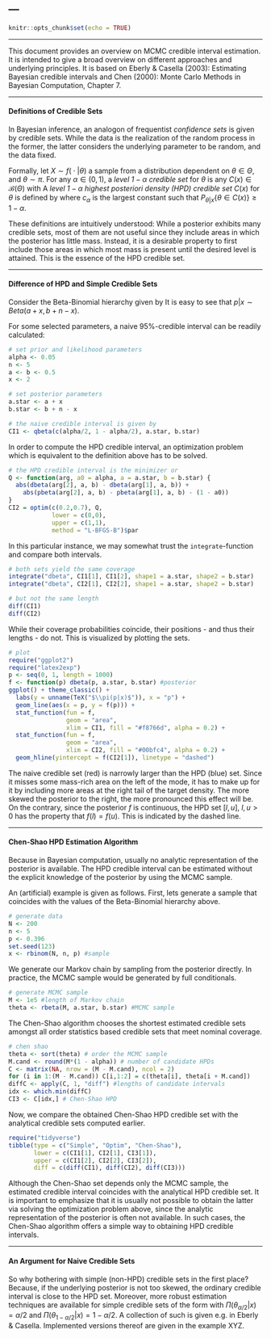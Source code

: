 ---
---

```r
knitr::opts_chunk$set(echo = TRUE)
```

***

This document provides an overview on MCMC credible interval estimation. 
It is intended to give a broad overview on different approaches and underlying principles. 
It is based on Eberly & Casella (2003): Estimating Bayesian credible intervals and Chen (2000): Monte Carlo Methods in Bayesian Computation, Chapter 7. 

***

#### Definitions of Credible Sets

In Bayesian inference, an analogon of frequentist *confidence sets* is given by credible sets. 
While the data is the realization of the random process in the former, the latter considers the underlying parameter to be random, and the data fixed. 

Formally, let $X\sim f(\;\cdot\;|\theta)$ a sample from a distribution dependent on $\theta\in\Theta$, and $\theta\sim\pi$. 
For any $\alpha\in(0,1)$, a *level $1-\alpha$ credible set* for $\theta$ is any $C(x)\in\mathcal{B}(\Theta)$ with
\begin{equation*}
  P_{\theta|x}\{\theta\in C(x)\} = \int_{C(x)}\pi(\theta|x)\;d\theta
  \geq 1- \alpha.
\end{equation*}
A *level $1-\alpha$ highest posteriori density (HPD) credible set* $C(x)$ for $\theta$ is defined by
\begin{equation*}
  C(x) = \{ \theta\;|\; \pi(\theta|x) \geq c_\alpha\},
\end{equation*}
where $c_\alpha$ is the largest constant such that $P_{\theta|x}\{\theta\in C(x)\} \geq 1-\alpha$.

These definitions are intuitively understood: While a posterior exhibits many credible sets, most of them are not useful since they include areas in which the posterior has little mass. 
Instead, it is a desirable property to first include those areas in which most mass is present until the desired level is attained. 
This is the essence of the HPD credible set. 


***

#### Difference of HPD and Simple Credible Sets

Consider the Beta-Binomial hierarchy given by 
\begin{align*}
  X|p &\sim B(n,p),\\
  p &\sim Beta(a,b). 
\end{align*}
It is easy to see that $p | x \sim Beta( a + x, b + n - x)$. 

For some selected parameters, a naive 95%-credible interval can be readily calculated: 

```r
 
# set prior and likelihood parameters
alpha <- 0.05 
n <- 5
a <- b <- 0.5
x <- 2

# set posterior parameters
a.star <- a + x
b.star <- b + n - x

# the naive credible interval is given by 
CI1 <- qbeta(c(alpha/2, 1 - alpha/2), a.star, b.star)

```

In order to compute the HPD credible interval, an optimization problem which is equivalent to the definition above has to be solved. 

```r

# the HPD credible interval is the minimizer or
Q <- function(arg, a0 = alpha, a = a.star, b = b.star) {
  abs(dbeta(arg[2], a, b) - dbeta(arg[1], a, b)) + 
    abs(pbeta(arg[2], a, b) - pbeta(arg[1], a, b) - (1 - a0))
}
CI2 = optim(c(0.2,0.7), Q,
            lower = c(0,0), 
            upper = c(1,1), 
            method = "L-BFGS-B")$par

```

In this particular instance, we may somewhat trust the `integrate`-function and compare both intervals.

```r

# both sets yield the same coverage
integrate("dbeta", CI1[1], CI1[2], shape1 = a.star, shape2 = b.star)
integrate("dbeta", CI2[1], CI2[2], shape1 = a.star, shape2 = b.star)

# but not the same length
diff(CI1)
diff(CI2)

```

While their coverage probabilities coincide, their positions - and thus their lengths - do not. 
This is visualized by plotting the sets. 

```r

# plot
require("ggplot2")
require("latex2exp")
p <- seq(0, 1, length = 1000)
f <- function(p) dbeta(p, a.star, b.star) #posterior
ggplot() + theme_classic() + 
  labs(y = unname(TeX("$\\pi(p|x)$")), x = "p") +
  geom_line(aes(x = p, y = f(p))) + 
  stat_function(fun = f, 
                geom = "area", 
                xlim = CI1, fill = "#f8766d", alpha = 0.2) + 
  stat_function(fun = f, 
                geom = "area", 
                xlim = CI2, fill = "#00bfc4", alpha = 0.2) + 
  geom_hline(yintercept = f(CI2[1]), linetype = "dashed")

```

The naive credible set (red) is narrowly larger than the HPD (blue) set. 
Since it misses some mass-rich area on the left of the mode, it has to make up for it by including more areas at the right tail of the target density. 
The more skewed the posterior to the right, the more pronounced this effect will be.
On the contrary, since the posterior $f$ is continuous, the HPD set $[l,u]$, $l,u>0$ has the property  that $f(l) = f(u)$. 
This is indicated by the dashed line. 


***

#### Chen-Shao HPD Estimation Algorithm

Because in Bayesian computation, usually no analytic representation of the posterior is available. 
The HPD credible interval can be estimated without the explicit knowledge of  the posterior by using the MCMC sample. 

An (artificial) example is given as follows. First, lets generate a sample that coincides with the values of the Beta-Binomial hierarchy above. 

```r
# generate data
N <- 200
n <- 5
p <- 0.396
set.seed(123)
x <- rbinom(N, n, p) #sample
```

We generate our Markov chain by sampling from the posterior directly. In practice, the MCMC sample would be generated by full conditionals. 

```r
# generate MCMC sample
M <- 1e5 #length of Markov chain
theta <- rbeta(M, a.star, b.star) #MCMC sample
```

The Chen-Shao algorithm chooses the shortest estimated credible sets amongst all order statistics based credible sets that meet nominal coverage. 

```r
# chen shao
theta <- sort(theta) # order the MCMC sample
M.cand <- round(M*(1 - alpha)) # number of candidate HPDs
C <- matrix(NA, nrow = (M - M.cand), ncol = 2) 
for (i in 1:(M - M.cand)) C[i,1:2] = c(theta[i], theta[i + M.cand])
diffC <- apply(C, 1, "diff") #lengths of candidate intervals
idx <- which.min(diffC) 
CI3 <- C[idx,] # Chen-Shao HPD 
```

Now, we compare the obtained Chen-Shao HPD credible set with the analytical credible sets computed earlier. 

```r
require("tidyverse")
tibble(type = c("Simple", "Optim", "Chen-Shao"), 
       lower = c(CI1[1], CI2[1], CI3[1]),
       upper = c(CI1[2], CI2[2], CI3[2]),
       diff = c(diff(CI1), diff(CI2), diff(CI3)))
```

Although the Chen-Shao set depends only the MCMC sample, the estimated credible interval coincides with the analytical HPD credible set. 
It is important to emphasize that it is usually not possible to obtain the latter via solving the optimization problem above, since the analytic representation of the posterior is often not available. 
In such cases, the Chen-Shao algorithm offers a simple way to obtaining HPD credible intervals. 


***

#### An Argument for Naive Credible Sets

So why bothering with simple (non-HPD) credible sets in the first place? 
Because, if the underlying posterior is not too skewed, the ordinary credible interval is close to the HPD set. 
Moreover, more robust estimation techniques are available for simple credible sets of the form 
\begin{equation*}
  [\theta_{\alpha/2}, \theta_{1-\alpha/2}],
\end{equation*}
with $\Pi(\theta_{\alpha/2}|x) = \alpha/2$ and $\Pi(\theta_{1-\alpha/2}|x) = 1-\alpha/2$. 
A collection of such is given e.g. in Eberly & Casella. 
Implemented versions thereof are given in the example XYZ. 








